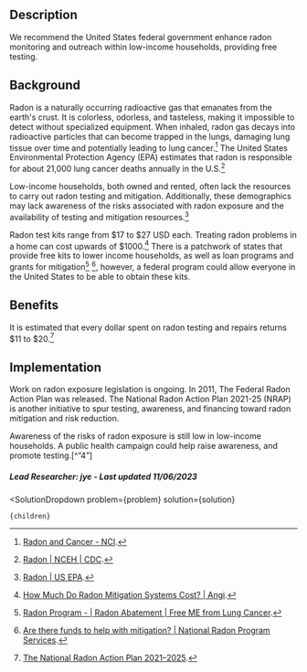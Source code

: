 

## Description

We recommend the United States federal government enhance radon monitoring and outreach within low-income households, providing free testing.

## Background

Radon is a naturally occurring radioactive gas that emanates from the earth's crust. It is colorless, odorless, and tasteless, making it impossible to detect without specialized equipment. When inhaled, radon gas decays into radioactive particles that can become trapped in the lungs, damaging lung tissue over time and potentially leading to lung cancer.[^"3"] The United States Environmental Protection Agency (EPA) estimates that radon is responsible for about 21,000 lung cancer deaths annually in the U.S.[^"2"]

Low-income households, both owned and rented, often lack the resources to carry out radon testing and mitigation. Additionally, these demographics may lack awareness of the risks associated with radon exposure and the availability of testing and mitigation resources.[^"4"]

Radon test kits range from $17 to $27 USD each. Treating radon problems in a home can cost upwards of $1000.[^"6"] There is a patchwork of states that provide free kits to lower income households, as well as loan programs and grants for mitigation[^"8"] [^"9"], however, a federal program could allow everyone in the United States to be able to obtain these kits.

## Benefits

It is estimated that every dollar spent on radon testing and repairs returns $11 to $20.[^"7"]

## Implementation

Work on radon exposure legislation is ongoing. In 2011, The Federal Radon Action Plan was released. The National Radon Action Plan 2021-25 (NRAP) is another initiative to spur testing, awareness, and financing toward radon mitigation and risk reduction. 

Awareness of the risks of radon exposure is still low in low-income households. A public health campaign could help raise awareness, and promote testing.[^”4”]


##### Lead Researcher: jye - Last updated 11/06/2023

[^"1"]:  [More countries act against exposure to radon and associated cancer risks](https://www.who.int/news/item/04-02-2021-more-countries-act-against-exposure-to-radon-and-associated-cancer-risks). 
[^"2"]:  [Radon | NCEH | CDC](https://www.cdc.gov/radon/index.html). 
[^"3"]:  [Radon and Cancer - NCI](https://www.cancer.gov/about-cancer/causes-prevention/risk/substances/radon/radon-fact-sheet). 
[^"4"]:  [Radon | US EPA](https://www.epa.gov/radon). 
[^"5"]:  [Find a Radon Test Kit or Measurement and Mitigation Professional | US EPA](https://www.epa.gov/radon/find-radon-test-kit-or-measurement-and-mitigation-professional). 
[^"6"]:  [How Much Do Radon Mitigation Systems Cost? | Angi](https://www.angi.com/articles/how-much-does-it-cost-remove-radon-gas.htm). 
[^"7"]:  [The National Radon Action Plan 2021–2025](https://www.lung.org/getmedia/8be1e569-b2d4-4841-8a70-158e68069041/NRAP-2021-2025-Action-Plan-508.pdf). 
[^"8"]:  [Radon Program - | Radon Abatement | Free ME from Lung Cancer](https://www.freemefromlungcancer.org/about-us/radon-program/). 
[^"9"]:  [Are there funds to help with mitigation? | National Radon Program Services](https://sosradon.org/Mitigation-financial-assist). 





  <SolutionDropdown 
    problem={problem} 
    solution={solution}
  >
    {children}
  </SolutionDropdown>